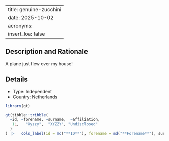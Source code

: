 
---
title: genuine-zucchini
date: 2025-10-02
acronyms:
  insert_loa: false
---

## Description and Rationale

A plane just flew over my house!

## Details

* Type: Independent
* Country: Netherlands

```r
library(gt)

gt(tibble::tribble(
  ~id, ~forename, ~surname,  ~affiliation,
   1L,   "Xyzzy",  "XYZZY", "Undisclosed"
  )
) |>   cols_label(id = md("**ID**"), forename = md("**Forename**"), surname ~ md("**Surname**"), affiliation ~ md("**Affiliation**"))
```

